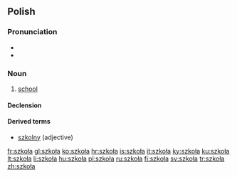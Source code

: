 ==Polish==

===Pronunciation===
* {{audio|Pl-szkoła.ogg|audio}}
* {{IPA|[ˈʂkɔwa]|lang=pl}}

===Noun===
{{infl|pl|noun|g=f}}

# [[school]]

====Declension====
{{pl-decl-noun
|szkoła|szkoły
|szkoły|szkół
|szkole|szkołom
|szkołę|szkoły
|szkołą|szkołami
|szkole|szkołach
|szkoło|szkoły
}}

====Derived terms====
* [[szkolny]] (adjective)

[[fr:szkoła]]
[[gl:szkoła]]
[[ko:szkoła]]
[[hr:szkoła]]
[[is:szkoła]]
[[it:szkoła]]
[[ky:szkoła]]
[[ku:szkoła]]
[[lt:szkoła]]
[[li:szkoła]]
[[hu:szkoła]]
[[pl:szkoła]]
[[ru:szkoła]]
[[fi:szkoła]]
[[sv:szkoła]]
[[tr:szkoła]]
[[zh:szkoła]]